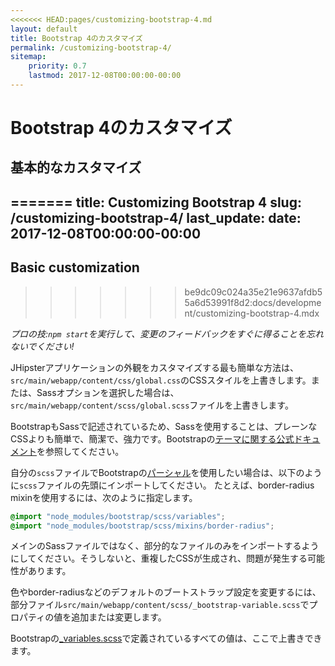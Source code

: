 ```yaml
---
<<<<<<< HEAD:pages/customizing-bootstrap-4.md
layout: default
title: Bootstrap 4のカスタマイズ
permalink: /customizing-bootstrap-4/
sitemap:
    priority: 0.7
    lastmod: 2017-12-08T00:00:00-00:00
---
```


# <i class="fa fa-css3"></i> Bootstrap 4のカスタマイズ

## 基本的なカスタマイズ
=======
title: Customizing Bootstrap 4
slug: /customizing-bootstrap-4/
last_update:
  date: 2017-12-08T00:00:00-00:00
---

## Basic customization
>>>>>>> be9dc09c024a35e21e9637afdb55a6d53991f8d2:docs/development/customizing-bootstrap-4.mdx

_プロの技:`npm start`を実行して、変更のフィードバックをすぐに得ることを忘れないでください!_

JHipsterアプリケーションの外観をカスタマイズする最も簡単な方法は、
`src/main/webapp/content/css/global.css`のCSSスタイルを上書きします。または、Sassオプションを選択した場合は、`src/main/webapp/content/scss/global.scss`ファイルを上書きします。

BootstrapもSassで記述されているため、Sassを使用することは、プレーンなCSSよりも簡単で、簡潔で、強力です。Bootstrapの[テーマに関する公式ドキュメント](https://getbootstrap.com/docs/4.0/getting-started/theming/)を参照してください。

自分の`scss`ファイルでBootstrapの[パーシャル](http://sass-lang.com/guide)を使用したい場合は、以下のように`scss`ファイルの先頭にインポートしてください。
たとえば、border-radius mixinを使用するには、次のように指定します。

```css
@import "node_modules/bootstrap/scss/variables";
@import "node_modules/bootstrap/scss/mixins/border-radius";
```

メインのSassファイルではなく、部分的なファイルのみをインポートするようにしてください。そうしないと、重複したCSSが生成され、問題が発生する可能性があります。

色やborder-radiusなどのデフォルトのブートストラップ設定を変更するには、部分ファイル`src/main/webapp/content/scss/_bootstrap-variable.scss`でプロパティの値を追加または変更します。

Bootstrapの[_variables.scss](https://github.com/twbs/bootstrap/blob/v4-dev/scss/_variables.scss)で定義されているすべての値は、ここで上書きできます。

